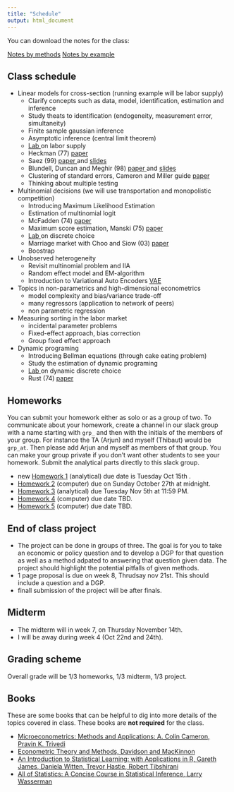 ```yaml
---
title: "Schedule"
output: html_document
---
```


You can download the notes for the class:

<a class="btn btn-warning" href="pdf/econ-21130-notes.pdf" role="button">Notes by methods</a> <a class="btn btn-success" href="pdf/econ-21130-applied.pdf" role="button">Notes by example</a>
 
## Class schedule

  - Linear models for cross-section (running example will be labor supply) 
    - Clarify concepts such as data, model, identification, estimation and inference <i class="fas fa-check"></i>
    - Study theats to identification  (endogeneity, measurement error, simultaneity)
    - Finite sample gaussian inference <i class="fas fa-check"></i>
    - Asymptotic inference (central limit theorem) <i class="fas fa-check"></i>
    - [Lab <i class="fa fa-external-link" aria-hidden="true"></i>](lab-labor-supply.html) on labor supply  <i class="fas fa-check"></i>
    - Heckman (77)  [paper <i class="fa fa-external-link" aria-hidden="true"></i>](http://www.nber.org/papers/w0172) <i class="fas fa-check"></i>
    - Saez (99) [paper <i class="fa fa-external-link" aria-hidden="true"></i>](https://eml.berkeley.edu/~saez/saezAEJ10bunching.pdf) and [slides <i class="fa fa-download" aria-hidden="true"></i> ](pdf/slides-laborsupply-kink-ug.pdf) <i class="fas fa-check"></i>
    - Blundell, Duncan and Meghir (98) [paper <i class="fa fa-external-link" aria-hidden="true"></i>](https://www.jstor.org/stable/2999575) and [slides <i class="fa fa-download" aria-hidden="true"></i> ](pdf/slides-laborsupply-bdm-ug.pdf)
    - Clustering of standard errors, Cameron and Miller guide [paper <i class="fa fa-external-link" aria-hidden="true"></i>](http://cameron.econ.ucdavis.edu/research/Cameron_Miller_JHR_2015_February.pdf)
    - Thinking about multiple testing
  - Multinomial decisions (we will use transportation and monopolistic competition)
    - Introducing Maximum Likelihood Estimation
    - Estimation of multinomial logit
    - McFadden (74) [paper <i class="fa fa-external-link" aria-hidden="true"></i>](https://www.sciencedirect.com/science/article/pii/0047272774900036)
    - Maximum score estimation, Manski (75) [paper <i class="fa fa-external-link" aria-hidden="true"></i>](https://www.sciencedirect.com/science/article/pii/0304407675900329)
    - [Lab <i class="fa fa-external-link" aria-hidden="true"></i>](lab-labor-supply.html) on discrete choice 
    - Marriage market with Choo and Siow (03) [paper <i class="fa fa-external-link" aria-hidden="true"></i>](http://homes.chass.utoronto.ca/~siow/papers/who_marries_whom.pdf)
    - Boostrap
  - Unobserved heterogeneity
    - Revisit multinomial problem and IIA 
    - Random effect model and EM-algorithm
    - Introduction to Variational Auto Encoders [VAE <i class="fa fa-external-link" aria-hidden="true"></i>](https://arxiv.org/abs/1312.6114)
  - Topics in non-parametrics and high-dimensional econometrics
    - model complexity and bias/variance trade-off
    - many regressors (application to network of peers)
    - non parametric regression
  - Measuring sorting in the labor market
    - incidental parameter problems
    - Fixed-effect approach, bias correction
    - Group fixed effect approach
  - Dynamic programing 
    - Introducing Bellman equations (through cake eating problem)
    - Study the estimation of dynamic programing 
    - [Lab <i class="fa fa-external-link" aria-hidden="true"></i>](lab-labor-supply.html) on dynamic discrete choice 
    - Rust (74) [paper <i class="fa fa-external-link" aria-hidden="true"></i>](http://people.hss.caltech.edu/~mshum/stats/rust.pdf)

## Homeworks

You can submit your homework either as solo or as a group of two. To communicate about your homework, create a channel in our slack group with a name starting with `grp_` and then with the initials of the members of your group. For instance the TA (Arjun) and myself (Thibaut) would be `grp_at`. Then please add Arjun and myself as members of that group. You can make your group private if you don't want other students to see your homework. Submit the analytical parts directly to this slack group.

<!-- To submit your answers to computational homeworks. Please create a `git` repository (you can make it private), and add the RA and myself as contributor (in the case of private), or just share the URL with us if you choose to make the repo public. You can create your repository on [github](http://github.com) or [bitbucket](htpp://bitbucket.org), your choice! -->

 - <span class="label label-warning">new</span> [Homework 1](pdf/hw1_f19.pdf) (analytical) due date is Tuesday Oct 15th . 
 - [Homework 2](hw-lsupply.html) (computer) due on Sunday October 27th at midnight. 
 - [Homework 3](pdf/hw3-fall19.pdf) (analytical) due Tuesday Nov 5th at 11:59 PM.
 - [Homework 4](hw-inference.html) (computer) due date TBD. 
 - [Homework 5](hw-hetero.html) (computer) due date TBD. 
 
## End of class project

 - The project can be done in groups of three. The goal is for you to take an economic or policy question and to develop a DGP for that question as well as a method adpated to answering that question given data. The project should highlight the potential pitfalls of given methods. 
 - 1 page proposal is due on week 8, Thrudsay nov 21st. This should include a question and a DGP.
 - finall submission of the project will be after finals.

## Midterm

 - The <span class="label label-warning">midterm</span> will in week 7, on Thursday November 14th.
 - I will be away during week 4 (Oct 22nd and 24th).

## Grading scheme

Overall grade will be 1/3 homeworks, 1/3 midterm, 1/3 project.

## Books

These are some books that can be helpful to dig into more details of the topics covered in class. These books are __not required__ for the class.

 - [Microeconometrics: Methods and Applications: A. Colin Cameron, Pravin K. Trivedi](https://www.amazon.com/Microeconometrics-Methods-Applications-Colin-Cameron/dp/0521848059)
 - [Econometric Theory and Methods, Davidson and MacKinnon](https://www.amazon.com/Econometric-Theory-Methods-Russell-Davidson/dp/0195123727)
 - [An Introduction to Statistical Learning: with Applications in R, Gareth James, Daniela Witten, Trevor Hastie, Robert Tibshirani](https://www.amazon.com/Introduction-Statistical-Learning-Applications-Statistics/dp/1461471370)
 - [All of Statistics: A Concise Course in Statistical Inference, Larry Wasserman](https://www.amazon.com/All-Statistics-Statistical-Inference-Springer/dp/0387402721/ref=sr_1_1?keywords=all+of+statistics&qid=1571320533&s=books&sr=1-1)
